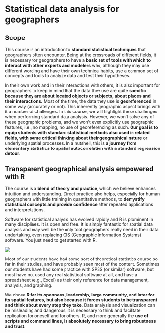 # Statistical data analysis for geographers {#sec-statistical-data-analysis-for-geographers}

## Scope {#sec-scope}

This course is an introduction to **standard statistical techniques** that geographers often encounter. Being at the crossroads of different fields, it is necessary for geographers to have a **basic set of tools with which to interact with other experts and modelers** who, although they may use different wording and have their own technical habits, use a common set of concepts and tools to analyze data and test their hypotheses.

In their own work and in their interactions with others, it is also important for geographers to keep in mind that the data they use are quite **specific because they are about located objects or subjects, about places and their interactions.** Most of the time, the data they use is **georeferenced** in some way (accurately or not). This inherently geographic aspect brings with it a number of challenges. In this course, we will highlight these challenges when performing standard data analysis. However, we won't solve any of these geographic problems, and we won't even explicitly use geographic features, i.e., no mapping, no use of georeferencing as such. **Our goal is to equip students with standard statistical methods also used in related fields, with some critical thinking about their geographical nature** or underlying spatial processes. In a nutshell, this is **a journey from elementary statistics to spatial autocorrelation with a standard regression detour**.

## Transparent geographical analysis empowered with R {#sec-transparent-geographical-analysis-empowered-with-r}

The course is a **blend of theory and practice**, which we believe enhances intuition and understanding. Direct practice also helps, especially for human geographers with little training in quantitative methods, to **demystify statistical concepts and provide confidence** after repeated applications and interpretations.

Software for statistical analysis has evolved rapidly and R is prominent in many disciplines. It is open and free. It is simply fantastic for spatial data analysis and may well be the only tool geographers really need in their data undertaking, even replacing GIS (Geographic Information Systems) software. You just need to get started with R.

![](empowering.jpg){fig-align="center"}

Most of our students have had some sort of theoretical statistics course so far in their studies, and have probably seen most of the content. Sometimes our students have had some practice with SPSS (or similar) software, but most have not used any real statistical software at all, and have a spreadsheet (e.g., Excel) as their only reference for data management, analysis, and graphing.

We chose **R for its openness, leadership, large community, and later for its spatial features, but also because it forces students to be transparent and think about every step they take**. Data analysis and visualization can be misleading and dangerous, it is necessary to think and facilitate replication for oneself and for others. R, and more generally the **use of scripts and command lines, is absolutely necessary to bring robustness and trust**.
